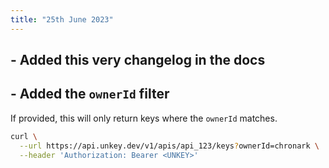 ```yaml
---
title: "25th June 2023"
---
```





## - Added this very changelog in the docs

## - Added the `ownerId` filter


 If provided, this will only return keys where the `ownerId` matches.


```sh
curl \
  --url https://api.unkey.dev/v1/apis/api_123/keys?ownerId=chronark \
  --header 'Authorization: Bearer <UNKEY>'
```

